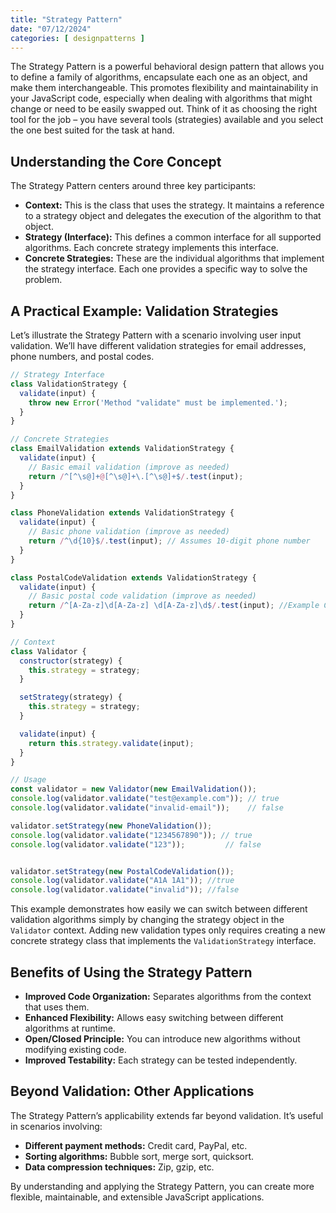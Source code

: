 ```yaml
---
title: "Strategy Pattern"
date: "07/12/2024"
categories: [ designpatterns ]
---
```


The Strategy Pattern is a powerful behavioral design pattern that allows you to define a family of algorithms, encapsulate each one as an object, and make them interchangeable.  This promotes flexibility and maintainability in your JavaScript code, especially when dealing with algorithms that might change or need to be easily swapped out.  Think of it as choosing the right tool for the job – you have several tools (strategies) available and you select the one best suited for the task at hand.

## Understanding the Core Concept

The Strategy Pattern centers around three key participants:

* **Context:** This is the class that uses the strategy. It maintains a reference to a strategy object and delegates the execution of the algorithm to that object.
* **Strategy (Interface):**  This defines a common interface for all supported algorithms. Each concrete strategy implements this interface.
* **Concrete Strategies:** These are the individual algorithms that implement the strategy interface. Each one provides a specific way to solve the problem.

## A Practical Example: Validation Strategies

Let's illustrate the Strategy Pattern with a scenario involving user input validation.  We'll have different validation strategies for email addresses, phone numbers, and postal codes.

```javascript
// Strategy Interface
class ValidationStrategy {
  validate(input) {
    throw new Error('Method "validate" must be implemented.');
  }
}

// Concrete Strategies
class EmailValidation extends ValidationStrategy {
  validate(input) {
    // Basic email validation (improve as needed)
    return /^[^\s@]+@[^\s@]+\.[^\s@]+$/.test(input);
  }
}

class PhoneValidation extends ValidationStrategy {
  validate(input) {
    // Basic phone validation (improve as needed)
    return /^\d{10}$/.test(input); // Assumes 10-digit phone number
  }
}

class PostalCodeValidation extends ValidationStrategy {
  validate(input) {
    // Basic postal code validation (improve as needed)
    return /^[A-Za-z]\d[A-Za-z] \d[A-Za-z]\d$/.test(input); //Example Canadian Postal Code
  }
}

// Context
class Validator {
  constructor(strategy) {
    this.strategy = strategy;
  }

  setStrategy(strategy) {
    this.strategy = strategy;
  }

  validate(input) {
    return this.strategy.validate(input);
  }
}

// Usage
const validator = new Validator(new EmailValidation());
console.log(validator.validate("test@example.com")); // true
console.log(validator.validate("invalid-email"));    // false

validator.setStrategy(new PhoneValidation());
console.log(validator.validate("1234567890")); // true
console.log(validator.validate("123"));         // false


validator.setStrategy(new PostalCodeValidation());
console.log(validator.validate("A1A 1A1")); //true
console.log(validator.validate("invalid")); //false

```

This example demonstrates how easily we can switch between different validation algorithms simply by changing the strategy object in the `Validator` context.  Adding new validation types only requires creating a new concrete strategy class that implements the `ValidationStrategy` interface.


## Benefits of Using the Strategy Pattern

* **Improved Code Organization:** Separates algorithms from the context that uses them.
* **Enhanced Flexibility:** Allows easy switching between different algorithms at runtime.
* **Open/Closed Principle:**  You can introduce new algorithms without modifying existing code.
* **Improved Testability:**  Each strategy can be tested independently.

##  Beyond Validation:  Other Applications

The Strategy Pattern's applicability extends far beyond validation.  It's useful in scenarios involving:

* **Different payment methods:**  Credit card, PayPal, etc.
* **Sorting algorithms:**  Bubble sort, merge sort, quicksort.
* **Data compression techniques:**  Zip, gzip, etc.


By understanding and applying the Strategy Pattern, you can create more flexible, maintainable, and extensible JavaScript applications.

